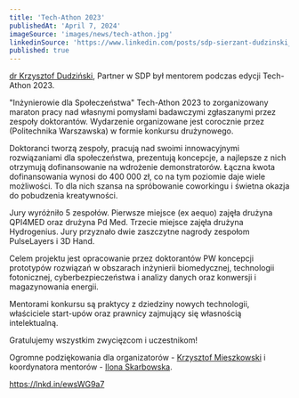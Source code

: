 ```yaml
---
title: 'Tech-Athon 2023'
publishedAt: 'April 7, 2024'
imageSource: 'images/news/tech-athon.jpg'
linkedinSource: 'https://www.linkedin.com/posts/sdp-sierzant-dudzinski_tech-phd-reasearch-activity-7069595656385912832-GI0z/'
published: true
---
```



[dr Krzysztof Dudziński](https://sdp.legal/team/krzysztof-dudzinski), Partner w SDP był mentorem podczas edycji Tech-Athon 2023.

"Inżynierowie dla Społeczeństwa" Tech-Athon 2023 to zorganizowany maraton pracy nad własnymi pomysłami badawczymi zgłaszanymi przez zespoły doktorantów. Wydarzenie organizowane jest corocznie przez  (Politechnika Warszawska) w formie konkursu drużynowego.

Doktoranci tworzą zespoły, pracują nad swoimi innowacyjnymi rozwiązaniami dla społeczeństwa, prezentują koncepcje, a najlepsze z nich otrzymują dofinansowanie na wdrożenie demonstratorów. Łączna kwota dofinansowania wynosi do 400 000 zł, co na tym poziomie daje wiele możliwości. To dla nich szansa na spróbowanie coworkingu i świetna okazja do pobudzenia kreatywności.

Jury wyróżniło 5 zespołów. Pierwsze miejsce (ex aequo) zajęła drużyna QPI4MED oraz drużyna Pd Med. Trzecie miejsce zajęła drużyna Hydrogenius. Jury przyznało dwie zaszczytne nagrody zespołom PulseLayers i 3D Hand.

Celem projektu jest opracowanie przez doktorantów PW koncepcji prototypów rozwiązań w obszarach inżynierii biomedycznej, technologii fotonicznej, cyberbezpieczeństwa i analizy danych oraz konwersji i magazynowania energii.

Mentorami konkursu są praktycy z dziedziny nowych technologii, właściciele start-upów oraz prawnicy zajmujący się własnością intelektualną.

Gratulujemy wszystkim zwycięzcom i uczestnikom!

Ogromne podziękowania dla organizatorów -  [Krzysztof Mieszkowski](https://www.linkedin.com/in/krzysztof-mieszkowski/)  i koordynatora mentorów - [Ilona Skarbowska](https://www.linkedin.com/in/ilonaskarbowska/).

<https://lnkd.in/ewsWG9a7>